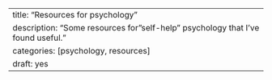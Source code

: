 ---
title: "Resources for psychology"
description: "Some resources for "self-help" psychology that I've found useful."
categories: [psychology, resources]
draft: yes
---
